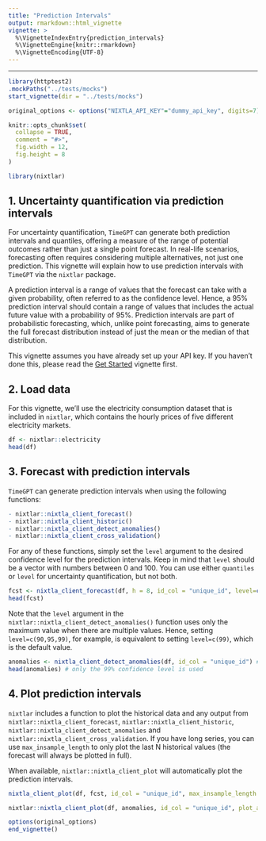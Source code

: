 ```yaml
---
title: "Prediction Intervals"
output: rmarkdown::html_vignette
vignette: >
  %\VignetteIndexEntry{prediction_intervals}
  %\VignetteEngine{knitr::rmarkdown}
  %\VignetteEncoding{UTF-8}
---
```


---
```r
library(httptest2)
.mockPaths("../tests/mocks")
start_vignette(dir = "../tests/mocks")

original_options <- options("NIXTLA_API_KEY"="dummy_api_key", digits=7)

knitr::opts_chunk$set(
  collapse = TRUE,
  comment = "#>", 
  fig.width = 12, 
  fig.height = 8
)
```

```r
library(nixtlar)
```

## 1. Uncertainty quantification via prediction intervals  
For uncertainty quantification, `TimeGPT` can generate both prediction intervals and quantiles, offering a measure of the range of potential outcomes rather than just a single point forecast. In real-life scenarios, forecasting often requires considering multiple alternatives, not just one prediction. This vignette will explain how to use prediction intervals with `TimeGPT` via the `nixtlar` package.

A prediction interval is a range of values that the forecast can take with a given probability, often referred to as the confidence level. Hence, a 95% prediction interval should contain a range of values that includes the actual future value with a probability of 95%. Prediction intervals are part of probabilistic forecasting, which, unlike point forecasting, aims to generate the full forecast distribution instead of just the mean or the median of that distribution.

This vignette assumes you have already set up your API key. If you haven't done this, please read the [Get Started](https://nixtla.github.io/nixtlar/articles/anomaly-detection.html) vignette first. 

## 2. Load data 
For this vignette, we'll use the electricity consumption dataset that is included in `nixtlar`, which contains the hourly prices of five different electricity markets. 

```r
df <- nixtlar::electricity
head(df)
```

## 3. Forecast with prediction intervals
`TimeGPT` can generate prediction intervals when using the following functions: 

```r
- nixtlar::nixtla_client_forecast()
- nixtlar::nixtla_client_historic() 
- nixtlar::nixtla_client_detect_anomalies()
- nixtlar::nixtla_client_cross_validation()
```

For any of these functions, simply set the `level` argument to the desired confidence level for the prediction intervals. Keep in mind that `level` should be a vector with numbers between 0 and 100. You can use either `quantiles` or `level` for uncertainty quantification, but not both. 

```r
fcst <- nixtla_client_forecast(df, h = 8, id_col = "unique_id", level=c(80,95))
head(fcst)
```

Note that the `level` argument in the `nixtlar::nixtla_client_detect_anomalies()` function uses only the maximum value when there are multiple values. Hence, setting `level=c(90,95,99)`, for example, is equivalent to setting `level=c(99)`, which is the default value.  

```r
anomalies <- nixtla_client_detect_anomalies(df, id_col = "unique_id") # level=c(90,95,99)
head(anomalies) # only the 99% confidence level is used 
```

## 4. Plot prediction intervals 
`nixtlar` includes a function to plot the historical data and any output from `nixtlar::nixtla_client_forecast`, `nixtlar::nixtla_client_historic`, `nixtlar::nixtla_client_detect_anomalies` and `nixtlar::nixtla_client_cross_validation`. If you have long series, you can use `max_insample_length` to only plot the last N historical values (the forecast will always be plotted in full). 

When available, `nixtlar::nixtla_client_plot` will automatically plot the prediction intervals. 

```r
nixtla_client_plot(df, fcst, id_col = "unique_id", max_insample_length = 100)
```

```r
nixtlar::nixtla_client_plot(df, anomalies, id_col = "unique_id", plot_anomalies = TRUE)
```

```r
options(original_options)
end_vignette()
```


